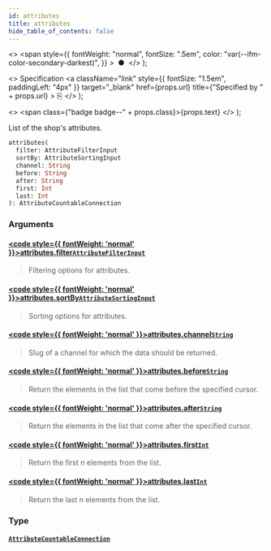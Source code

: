 ```yaml
---
id: attributes
title: attributes
hide_table_of_contents: false
---
```


  <>
    <span
      style={{
        fontWeight: "normal",
        fontSize: ".5em",
        color: "var(--ifm-color-secondary-darkest)",
      }}
    >
      &nbsp;●&nbsp;
    </span>
  </>
);

  <>
    Specification
    <a
      className="link"
      style={{ fontSize: "1.5em", paddingLeft: "4px" }}
      target="\_blank"
      href={props.url}
      title={"Specified by " + props.url}
    >
      ⎘
    </a>
  </>
);

  <>
    <span class={"badge badge--" + props.class}>{props.text}</span>
  </>
);

List of the shop's attributes.

```graphql
attributes(
  filter: AttributeFilterInput
  sortBy: AttributeSortingInput
  channel: String
  before: String
  after: String
  first: Int
  last: Int
): AttributeCountableConnection
```

### Arguments

#### [<code style={{ fontWeight: 'normal' }}>attributes.<b>filter</b></code>](#)<Bullet />[`AttributeFilterInput`](../../api-reference/inputs/attribute-filter-input) <Badge class="secondary" text="input"/>

> Filtering options for attributes.

#### [<code style={{ fontWeight: 'normal' }}>attributes.<b>sortBy</b></code>](#)<Bullet />[`AttributeSortingInput`](../../api-reference/inputs/attribute-sorting-input) <Badge class="secondary" text="input"/>

> Sorting options for attributes.

#### [<code style={{ fontWeight: 'normal' }}>attributes.<b>channel</b></code>](#)<Bullet />[`String`](../../api-reference/scalars/string) <Badge class="secondary" text="scalar"/>

> Slug of a channel for which the data should be returned.

#### [<code style={{ fontWeight: 'normal' }}>attributes.<b>before</b></code>](#)<Bullet />[`String`](../../api-reference/scalars/string) <Badge class="secondary" text="scalar"/>

> Return the elements in the list that come before the specified cursor.

#### [<code style={{ fontWeight: 'normal' }}>attributes.<b>after</b></code>](#)<Bullet />[`String`](../../api-reference/scalars/string) <Badge class="secondary" text="scalar"/>

> Return the elements in the list that come after the specified cursor.

#### [<code style={{ fontWeight: 'normal' }}>attributes.<b>first</b></code>](#)<Bullet />[`Int`](../../api-reference/scalars/int) <Badge class="secondary" text="scalar"/>

> Return the first n elements from the list.

#### [<code style={{ fontWeight: 'normal' }}>attributes.<b>last</b></code>](#)<Bullet />[`Int`](../../api-reference/scalars/int) <Badge class="secondary" text="scalar"/>

> Return the last n elements from the list.

### Type

#### [`AttributeCountableConnection`](../../api-reference/objects/attribute-countable-connection) <Badge class="secondary" text="object"/>

>
